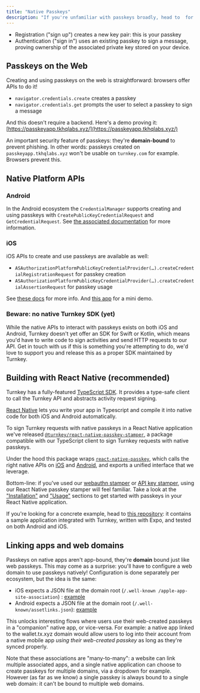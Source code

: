 ```yaml
---
title: "Native Passkeys"
description: "If you're unfamiliar with passkeys broadly, head to  for an overview. TL;DR: passkeys are cryptographic key pairs generated and stored on secure hardware. Typically this is your Mac's or iPhone's , your Android's , or an external security key plugged in via USB."
---
```


* Registration ("sign up") creates a new key pair: this is your passkey
* Authentication ("sign in") uses an existing passkey to sign a message, proving ownership of the associated private key stored on your device.

## Passkeys on the Web

Creating and using passkeys on the web is straightforward: browsers offer APIs to do it!

* `navigator.credentials.create` creates a passkey
* `navigator.credentials.get` prompts the user to select a passkey to sign a message

And this doesn't require a backend. Here's a demo proving it: [https://passkeyapp.tkhqlabs.xyz/](https://passkeyapp.tkhqlabs.xyz/)

An important security feature of passkeys: they're **domain-bound** to prevent phishing. In other words: passkeys created on `passkeyapp.tkhqlabs.xyz` won't be usable on `turnkey.com` for example. Browsers prevent this.

## Native Platform APIs

### Android

In the Android ecosystem the `CredentialManager` supports creating and using passkeys with `CreatePublicKeyCredentialRequest` and `GetCredentialRequest`. See [the associated documentation](https://developer.android.com/training/sign-in/passkeys#sign-in) for more information.

### iOS

iOS APIs to create and use passkeys are available as well:

* `ASAuthorizationPlatformPublicKeyCredentialProvider(…).createCredentialRegistrationRequest` for passkey creation
* `ASAuthorizationPlatformPublicKeyCredentialProvider(…).createCredentialAssertionRequest` for passkey usage

See [these docs](https://developer.apple.com/documentation/authenticationservices/asauthorizationplatformpublickeycredentialprovider) for more info. And [this app](https://github.com/r-n-o/shiny) for a mini demo.

### Beware: no native Turnkey SDK (yet)

While the native APIs to interact with passkeys exists on both iOS and Android, Turnkey doesn't yet offer an SDK for Swift or Kotlin, which means you'd have to write code to sign activities and send HTTP requests to our API. Get in touch with us if this is something you're attempting to do, we'd love to support you and release this as a proper SDK maintained by Turnkey.

## Building with React Native (recommended)

Turnkey has a fully-featured [TypeScript SDK](https://github.com/tkhq/sdk/). It provides a type-safe client to call the Turnkey API and abstracts activity request signing.

[React Native](https://reactnative.dev/) lets you write your app in Typescript and compile it into native code for both iOS and Android automatically.

To sign Turnkey requests with native passkeys in a React Native application we've released [`@turnkey/react-native-passkey-stamper`](https://www.npmjs.com/package/@turnkey/react-native-passkey-stamper), a package compatible with our TypeScript client to sign Turnkey requests with native passkeys.

Under the hood this package wraps [`react-native-passkey`](https://github.com/f-23/react-native-passkey), which calls the right native APIs on [iOS](https://github.com/f-23/react-native-passkey/blob/17184a1b1f6f3ac61e07aa784c9b64efb28b570e/ios/Passkey.swift#L29) and [Android](https://github.com/f-23/react-native-passkey/blob/17184a1b1f6f3ac61e07aa784c9b64efb28b570e/android/src/main/java/com/reactnativepasskey/PasskeyModule.kt#L30C44-L30C76), and exports a unified interface that we leverage.

Bottom-line: if you've used our [webauthn stamper](https://www.npmjs.com/package/@turnkey/webauthn-stamper) or [API key stamper](https://www.npmjs.com/package/@turnkey/api-key-stamper), using our React Native passkey stamper will feel familiar. Take a look at the ["Installation"](https://www.npmjs.com/package/@turnkey/react-native-passkey-stamper#installation) and ["Usage"](https://www.npmjs.com/package/@turnkey/react-native-passkey-stamper#usage) sections to get started with passkeys in your React Native application.

If you're looking for a concrete example, head to [this repository](https://github.com/r-n-o/passkeyapp): it contains a sample application integrated with Turnkey, written with Expo, and tested on both Android and iOS.

## Linking apps and web domains

Passkeys on native apps aren't app-bound, they're **domain** bound just like web passkeys. This may come as a surprise: you'll have to configure a web domain to use passkeys natively! Configuration is done separately per ecosystem, but the idea is the same:

* iOS expects a JSON file at the domain root (`/.well-known /apple-app-site-association`) : [example](https://github.com/r-n-o/passkeyapp/blob/main/http/.well-known/apple-app-site-association)
* Android expects a JSON file at the domain root (`/.well-known/assetlinks.json`): [example](https://github.com/r-n-o/passkeyapp/blob/main/http/.well-known/assetlinks.json)

This unlocks interesting flows where users use their web-created passkeys in a "companion" native app, or vice-versa. For example: a native app linked to the wallet.tx.xyz domain would allow users to log into their account from a native mobile app *using their web-created passkey* as long as they're synced properly.

Note that these associations are "many-to-many": a website can link multiple associated apps, and a single native application can choose to create passkeys for multiple domains, via a dropdown for example. However (as far as we know) a single passkey is always bound to a single web domain: it can't be bound to multiple web domains.
